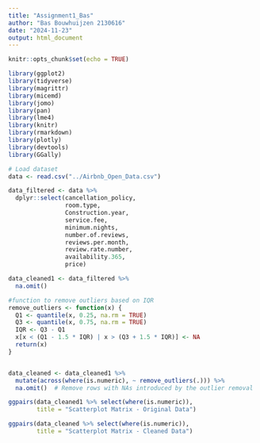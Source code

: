 ```yaml
---
title: "Assignment1_Bas"
author: "Bas Bouwhuijzen 2130616"
date: "2024-11-23"
output: html_document
---
```


```r
knitr::opts_chunk$set(echo = TRUE)
```

```r
library(ggplot2)
library(tidyverse)
library(magrittr)
library(micemd)
library(jomo)
library(pan)
library(lme4)
library(knitr)
library(rmarkdown)
library(plotly)
library(devtools)
library(GGally)
```

```r
# Load dataset
data <- read.csv("../Airbnb_Open_Data.csv")
```

```r
data_filtered <- data %>%
  dplyr::select(cancellation_policy,
                room.type,
                Construction.year,
                service.fee,
                minimum.nights,
                number.of.reviews,
                reviews.per.month,
                review.rate.number,
                availability.365,
                price)
```

```r
data_cleaned1 <- data_filtered %>%
  na.omit()
```

```r
#function to remove outliers based on IQR
remove_outliers <- function(x) {
  Q1 <- quantile(x, 0.25, na.rm = TRUE)
  Q3 <- quantile(x, 0.75, na.rm = TRUE)
  IQR <- Q3 - Q1
  x[x < (Q1 - 1.5 * IQR) | x > (Q3 + 1.5 * IQR)] <- NA
  return(x)
}


data_cleaned <- data_cleaned1 %>%
  mutate(across(where(is.numeric), ~ remove_outliers(.))) %>%
  na.omit()  # Remove rows with NAs introduced by the outlier removal
```

```r
ggpairs(data_cleaned1 %>% select(where(is.numeric)),
        title = "Scatterplot Matrix - Original Data")
```

```r
ggpairs(data_cleaned %>% select(where(is.numeric)),
        title = "Scatterplot Matrix - Cleaned Data")

```

